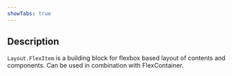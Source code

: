 ```yaml
---
showTabs: true
---
```


## Description

`Layout.FlexItem` is a building block for flexbox based layout of contents and components. Can be used in combination with FlexContainer.
